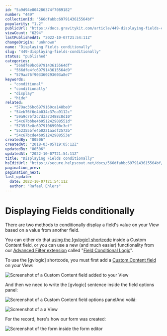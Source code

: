 ```yaml
---
id: "5a9d94e804286374f7089182"
number: "449"
collectionId: "566dfabbc6979143615564bf"
popularity: "1.2"
publicUrl: "https://docs.gravitykit.com/article/449-displaying-fields-conditionally"
viewCount: "6294"
lastPublishedAt: "2022-10-07T21:54:11Z"
changeOrigin: "unknown"
name: "Displaying Fields conditionally"
slug: "449-displaying-fields-conditionally"
status: "published"
categories: 
  - "566dfe9bc6979143615564df"
  - "566dfe4fc6979143615564d9"
  - "579aa76f903360293603a8e7"
keywords: 
  - "conditional"
  - "conditionally"
  - "display"
  - "hide"
related: 
  - "579ac36bc6979160ca148be0"
  - "54eb76f6e4b034c37ea9112c"
  - "59a9c76f2c7d3a73488c8d10"
  - "54c67bbbe4b051242988551d"
  - "5735f3e8c69791069900c3ef"
  - "552355bfe4b0221aadf2572b"
  - "54c67bcde4b051242988553e"
createdBy: "80506"
createdAt: "2018-03-05T19:05:12Z"
updatedBy: "80506"
updatedAt: "2022-10-07T21:54:11Z"
title: "Displaying Fields conditionally"
hsEditUrl: "https://secure.helpscout.net/docs/566dfabbc6979143615564bf/article/5a9d94e804286374f7089182"
pagination_prev: 
pagination_next: 
last_update:
  date: 2022-10-07T21:54:11Z
  author: "Rafael Ehlers"
---
```


# Displaying Fields conditionally

There are two methods to conditionally display a field's value on your View based on a value from another field.

You can either do that [using the \[gvlogic\] shortcode](https://docs.gravitykit.com/article/252-gvlogic-shortcode) inside a Custom Content field, or you can use a new (and much easier) functionality from our [Advanced Filter extension](https://www.gravitykit.com/extensions/advanced-filter/) called "[Field Conditional Logic](https://docs.gravitykit.com/article/753-field-conditional-logic)".

To use the \[gvlogic\] shortcode, you must first add a [Custom Content field](https://docs.gravitykit.com/article/111-using-the-custom-content-field) on your View:

![Screenshot of a Custom Content field added to your View](https://s3.amazonaws.com/helpscout.net/docs/assets/54c58489e4b051242988532c/images/60fa08cf6ffe270af2a91b1f/file-4GMkycNiAQ.png)

And then we need to write the \[gvlogic\] sentence inside the field options panel:

![Screenshot of a Custom Content field options panel](https://s3.amazonaws.com/helpscout.net/docs/assets/54c58489e4b051242988532c/images/60fa08fe766e8844fc349527/file-QGUD6fH0H3.png)And voilá:

![Screenshot of a a View](https://s3.amazonaws.com/helpscout.net/docs/assets/54c58489e4b051242988532c/images/60fa095e64a230081ba18165/file-uNwMkfuty7.png)

For the record, here's how our form was created:

![Screenshot of the form inside the form editor](https://s3.amazonaws.com/helpscout.net/docs/assets/54c58489e4b051242988532c/images/60fa0a026ffe270af2a91b23/file-3JuM4WFrsv.png)